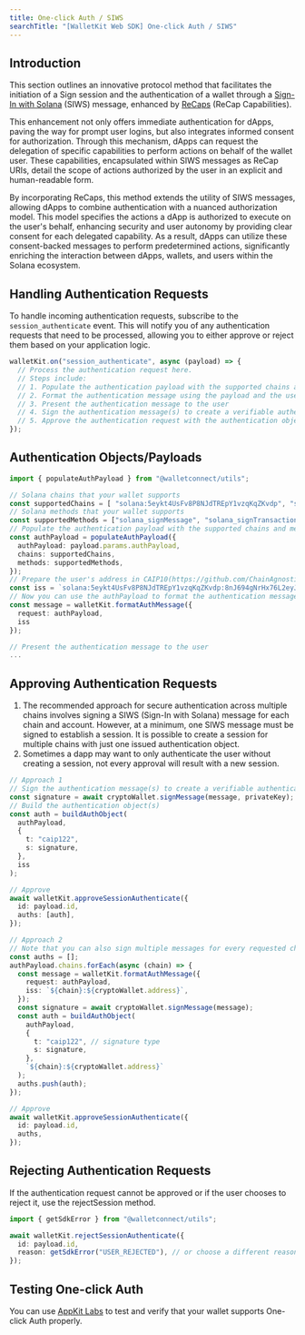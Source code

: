 ```yaml
---
title: One-click Auth / SIWS
searchTitle: "[WalletKit Web SDK] One-click Auth / SIWS"
---
```


## Introduction

This section outlines an innovative protocol method that facilitates the initiation of a Sign session and the authentication of a wallet through a [Sign-In with Solana](https://github.com/phantom/sign-in-with-solana) (SIWS) message, enhanced by [ReCaps](https://eips.ethereum.org/EIPS/eip-5573) (ReCap Capabilities).

This enhancement not only offers immediate authentication for dApps, paving the way for prompt user logins, but also integrates informed consent for authorization. Through this mechanism, dApps can request the delegation of specific capabilities to perform actions on behalf of the wallet user. These capabilities, encapsulated within SIWS messages as ReCap URIs, detail the scope of actions authorized by the user in an explicit and human-readable form.

By incorporating ReCaps, this method extends the utility of SIWS messages, allowing dApps to combine authentication with a nuanced authorization model. This model specifies the actions a dApp is authorized to execute on the user's behalf, enhancing security and user autonomy by providing clear consent for each delegated capability. As a result, dApps can utilize these consent-backed messages to perform predetermined actions, significantly enriching the interaction between dApps, wallets, and users within the Solana ecosystem.

## Handling Authentication Requests

To handle incoming authentication requests, subscribe to the `session_authenticate` event. This will notify you of any authentication requests that need to be processed, allowing you to either approve or reject them based on your application logic.

```typescript
walletKit.on("session_authenticate", async (payload) => {
  // Process the authentication request here.
  // Steps include:
  // 1. Populate the authentication payload with the supported chains and methods
  // 2. Format the authentication message using the payload and the user's account
  // 3. Present the authentication message to the user
  // 4. Sign the authentication message(s) to create a verifiable authentication object(s)
  // 5. Approve the authentication request with the authentication object(s)
});
```

## Authentication Objects/Payloads

```typescript
import { populateAuthPayload } from "@walletconnect/utils";

// Solana chains that your wallet supports
const supportedChains = [ "solana:5eykt4UsFv8P8NJdTREpY1vzqKqZKvdp", "solana:4sGjMW1sUnHzSxGspuhpqLDx6wiyjNtZ" ]
// Solana methods that your wallet supports
const supportedMethods = ["solana_signMessage", "solana_signTransaction"];
// Populate the authentication payload with the supported chains and methods
const authPayload = populateAuthPayload({
  authPayload: payload.params.authPayload,
  chains: supportedChains,
  methods: supportedMethods,
});
// Prepare the user's address in CAIP10(https://github.com/ChainAgnostic/CAIPs/blob/main/CAIPs/caip-10.md) format
const iss = `solana:5eykt4UsFv8P8NJdTREpY1vzqKqZKvdp:8nJ694gNrHx76L2eyJzQw7JBGRoW8Fdtrxf588pEqyYh`;
// Now you can use the authPayload to format the authentication message
const message = walletKit.formatAuthMessage({
  request: authPayload,
  iss
});

// Present the authentication message to the user
...
```

## Approving Authentication Requests

<Note>

1. The recommended approach for secure authentication across multiple chains involves signing a SIWS (Sign-In with Solana) message for each chain and account. However, at a minimum, one SIWS message must be signed to establish a session. It is possible to create a session for multiple chains with just one issued authentication object.
2. Sometimes a dapp may want to only authenticate the user without creating a session, not every approval will result with a new session.

</Note>

```typescript
// Approach 1
// Sign the authentication message(s) to create a verifiable authentication object(s)
const signature = await cryptoWallet.signMessage(message, privateKey);
// Build the authentication object(s)
const auth = buildAuthObject(
  authPayload,
  {
    t: "caip122",
    s: signature,
  },
  iss
);

// Approve
await walletKit.approveSessionAuthenticate({
  id: payload.id,
  auths: [auth],
});

// Approach 2
// Note that you can also sign multiple messages for every requested chain/address pair
const auths = [];
authPayload.chains.forEach(async (chain) => {
  const message = walletKit.formatAuthMessage({
    request: authPayload,
    iss: `${chain}:${cryptoWallet.address}`,
  });
  const signature = await cryptoWallet.signMessage(message);
  const auth = buildAuthObject(
    authPayload,
    {
      t: "caip122", // signature type
      s: signature,
    },
    `${chain}:${cryptoWallet.address}`
  );
  auths.push(auth);
});

// Approve
await walletKit.approveSessionAuthenticate({
  id: payload.id,
  auths,
});
```

## Rejecting Authentication Requests

If the authentication request cannot be approved or if the user chooses to reject it, use the rejectSession method.

```typescript
import { getSdkError } from "@walletconnect/utils";

await walletKit.rejectSessionAuthenticate({
  id: payload.id,
  reason: getSdkError("USER_REJECTED"), // or choose a different reason if applicable
});
```

## Testing One-click Auth

You can use [AppKit Labs](https://appkit-lab.reown.com/library/solana-siws/) to test and verify that your wallet supports One-click Auth properly.

<Card
  title="Test One-click Auth"
  href="https://appkit-lab.reown.com/library/solana-siws/"
/>
